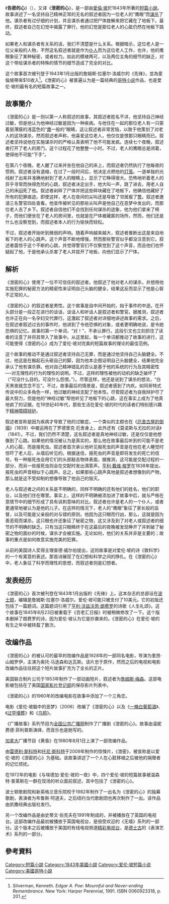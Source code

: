 {{infobox Book | 
| name            = 告密的心
|  title_orig    =The Tell-Tale Heart
|image =[[Image:Clarke-TellTaleHeart.jpeg|180px]]
|   image_caption = [[哈利·克拉克|哈利·克拉克]]於1919年的插畫
| author        = [[愛倫·坡|愛倫·坡]]
| country         = {{USA}}
| language        = [[英文|英文]]
| series          = 
|  genre         = [[短篇小说|短篇]][[恐怖小說|恐怖小說]]
|   release_date  = 1843年1月
}}
《'''告密的心'''》（{{lang-en|The Tell-Tale Heart}}），又译《'''泄密的心'''》，是一部由[[愛倫·坡|愛倫·坡]]於1843年所著的[[短篇小說|短篇小說]]。故事讲述了一名坚持自己精神正常的无名的叙述者因为一位老人的“鹰眼”而[[谋杀|谋杀]]了他。谋杀者有过仔细的计划，并且谋杀者通过把尸体肢解来把它藏在了地板下。最终，叙述者自己在幻觉中揭露了罪行，他的幻觉是那位老人的心脏仍然在地板下跳动。

如果老人和谋杀者有关系的话，我们不清楚是什么关系。根据暗示，这位老人是一位父亲般的人物，不然这名叙述者就是作为[[仆人|仆人]]而为这位老人工作，也许，他的鹰眼象征了某种秘密，或者权力。如此的模棱两可，以及两位主角的细节的缺乏，对这个带给谋杀者的特殊的情节的细节造成了完全的对比。

这个故事首次被刊登于1843年1月出版的詹姆斯·拉塞尔·洛威尔的《先锋》，並為愛倫坡帶來$10收入<ref name="Silverman-p201">Silverman, Kenneth. ''Edgar A. Poe: Mournful and Never-ending Remembrance''. New York: Harper Perennial, 1991. ISBN 0060923318, p. 201.</ref>。《泄密的心》被普遍认为是一篇经典的[[哥特小说|哥特小说]]作品，也是爱伦·坡的最有名的短篇故事之一。

==故事簡介==
《泄密的心》是一则以第一人称叙述的故事，其叙述者姓名不详，他坚持自己神经过敏，但是他认为他神经过敏是因为一种疾病。与他住在一起的那位老人有一只蒙着层薄膜的浅蓝色的“[[秃鹫|鹰]]一般的”眼睛，这让叙述者非常苦恼，以致于他策划了对老人的这场谋杀，然而叙述者声称，他喜爱这位老人，他仅仅是恨那只眼睛而已。叙述者坚持说他在实施谋杀时的严格认真表明了他不可能发疯。连续七个夜晚，叙述者打开了老人的房门，这个过程花了他整整一小时。不过，老人的鹰眼总是闭着，使得他不可能“下手”。

在第八个夜晚，老人醒了过来并坐在他自己的床上，而叙述者仍然执行了他每夜的惯例。叙述者没有退缩，在过了一段时间后，他决定点燃他的[[灯笼|灯笼]]。一道单独的光线射了出来并准确地射到了老人的眼睛上，显示了它睁得很大。恐怖地听着老人的异乎寻常而快得危险的心跳，叙述者决定出手，他大叫一声，跳了进去，用老人自己的床[[窒息|闷]]死了他。叙述者剁碎了尸体并把这些碎块藏在了地板下，他确信他藏好了所有的犯罪痕迹。即使这样，老人在夜间的尖叫还是导致了邻居报了[[警察|警]]。叙述者邀请三名警官四处查看。他宣传被听见的那些尖叫声是他自己在恶梦中发出的，而那位老人去了乡下。叙述者自信他们不会找到任何谋杀的迹象，他为他们拿来了椅子，而他们便坐在了老人的房间里，也就是在尸体被藏匿的场所，然而，他们还是什么也没察觉到，而叙述者本人的行为愉快而轻松。

不过，叙述者开始听到微弱的声响。随着声响越来越大，叙述者推断出这是来自地板下的老人的心跳声。这个声音不断地增强，然而那些警官似乎都没注意到它。叙述者震惊于这个不断的心跳，并觉得警官们不仅察觉到了这个声音，而且他们也怀疑起了他，于是他承认杀害了老人并拔开了地板，向他们显示了尸体。

==解析==
《泄密的心》使用了一位不可信任的叙述者。他叙述了他对老人的谋杀，并想用他实施犯罪的秘密方法的精密性来证明自己头脑的健全，结果这反而显示了他是心智不正常的人。

《泄密的心》的叙述者是男性。这个故事是自中间开始的，始于事件的中途。在开头部分是一段正在进行的谈话，谈话人和听话人是叙述者和警官。据推测，叙述者也许正在向一名孕妇交代罪行。这激起了叙述者对详细地讲述故事的需求。之后，在叙述者叙述过去的事件时，他讲到了令他恐惧的对象，或者更明确地说，是令她恐惧的记忆。故事的第一个单词，“对！”，不承认罪行。这段引文也立刻抓住了读者的注意了并将其带入了故事中。从这里起，每一个单词都推动了故事的进行，这可能使得《泄密的心》成为了爱伦·坡对完美的短篇故事的理论的最佳范例。

这个故事的推动不是通过叙述者坚持自己无罪，而是通过他坚持自己头脑健全。不过，他这是在搬起石头砸自己的脚，因为他本企图证明自己头脑健全，结果他完全承认了他有谋杀罪。他对自己精神错乱的否认是基于他的系统的行为及其精密性──对无理性的行为的理性的说明。不过，这样的理性被他的动机的缺乏破坏了（“可没什么目的。可没什么怨恨。”）。尽管这样，他还是说到了谋杀的想法，“白天黑夜就念念不忘”。不过，故事最后的情景是，叙述者感到了内疚。如同哥特式传说中的众多角色一样，他过敏的神经支配了他本性。尽管叙述者为自我辩护尽了最大努力，但是他的“神经过敏”帮他听见了地板下的心跳，这在事实上成为了他真地疯了的证据。在19世纪40年代，那些生活在爱伦·坡的时代的读者们特别感兴趣于[[精神障碍辩护|精神障碍辩护]]。

叙述者宣称是因为疾病才导致了他的过敏症。一个类似的主题也在《[[厄舍府的没落|厄舍古屋的倒塌]]》（1839）中被运用在了罗德里克·厄舍身上，此外还有《莫诺斯与尤拉的对话》（1841）。不过，我们仍然不清楚，这名叙述者是真地神经过敏，还是仅仅是他想像到了心跳。如果他的情况被认为是真实的，那么他在故事最后听到的可能不是老人的心脏，而是报死虫。叙述者首次承认他听见报死虫的声音是在他在老人睡觉时惊吓了老人后，从墙后听见的。根据迷信，报死虫的声音是即将发生的死亡的信号。有一种报死虫会用它们的头部敲击物体表面，据推测，这可能是交配过程的一部分，而另一些报死虫则会在交配时发出滴答声。[[亨利·戴维·梭罗|亨利·戴维·梭罗]]在1838年提出，报死虫的声音相似于心跳声。总之，如果那些心跳声真地是叙述者想像到的产物，那么就是这不受抑制的想像导致了他自己的毁灭。

老人与叙述者之间的关系是不明确的，同样不明确的还有他们的姓名，他们的职业，以及他们住在哪里。事实上，这样的不明确被添加进了故事中后，就与严格在意情节中的细节形成了具有讽刺意味的对比。叙述者也许是老人的一个仆人，或者更通常地被认为是他的儿子。在这样的情况下，老人的“鹰眼”象征了家长般的监督，以及可能是父亲般的对与错的原则。他因为这只眼而行凶，那么，这就是因为善恶观而谋杀。这只眼也许还象征了秘密之物，这又涉及到了对老人或叙述者的细节的不明确的缺乏。只有当这只眼睛终于在这最后的夜晚被发现睁开了并刺破了秘密之物的面纱的时候，谋杀才会被实施。无论如何，他们的关系并非是主要的；故事的重点是如何故意实施完美的犯罪。

从前的美国诗人奖得主理查德·威尔伯提出，这则故事是对爱伦·坡的诗《致科学》的一个有寓意的表述。那首诗展现了在幻想和科学之间的挣扎。在《泄密的心》中，老人象征了科学而理性的思想，而叙述者则是幻想者。

==发表经历==
《泄密的心》首次被刊登在1843年1月出版的《先锋》上。这本杂志的总部设在[[波士顿|波士顿]]，编辑是詹姆斯·拉塞尔·洛威尔。爱伦·坡可能只被支付了10美元。它的初版还包括了一篇题词。这篇题词引用了[[亨利·沃兹沃思·朗费罗|亨利·沃兹沃思·朗费罗]]的诗歌《人生礼颂》。这个故事在1845年8月23日被重载于《百老汇日报》时被稍微修改了一下。这个版本删掉了朗费罗的诗，因为爱伦·坡认为它是抄袭来的。《泄密的心》在爱伦·坡的有生之年中被转载了数次。

==改编作品==
《泄密的心》的被认可的最早的改编作品是1928年的一部同名电影，导演为里昂·山姆罗伊，主演为奥托·马迭森和达瓦斯。该片忠于原作，然而之后的电视和电影改编作品往往把这个短片故事扩充为了全长的正片。

美国联合制片公司于1953年制作了一部动画短片，叙述者为[[詹姆士·梅逊|詹姆斯·梅森]]。这部电影被包括在了美国[[国家影片登记部|国家影片登记部]]的保存影片列表中。

《泄密的心》的1960年的改编电影在故事中添加了一个三角恋。

电影《爱伦·坡脑中的恶梦》（2006）改编了《泄密的心》以及《[[一桶阿蒙蒂亚度酒|一桶白葡萄酒]]》、《[[过早的埋葬|过早埋葬]]》和《[[乌鸦_(诗)|乌鸦]]》。

《广播故事》系列节目为[[全国公共广播电台|全国公共广播网]]制作了广播剧《泄密的心》。故事由温妮费德·菲利普斯演绎，而音乐也是她写的。

[[加拿大|加拿大]]广播节目《黄昏》在1980年8月1日上演了一部改编作品。

由[[雷德利·斯科特|雷德利·斯科特]]和[[托尼·斯科特|托尼·斯科特]]于2009年制作的惊悚片，《泄密》，被宣称是以爱伦·坡的《泄密的心》为基础。该故事讲述了一个人在心脏移植之后被他的捐赠者的记忆烦扰。

在1972年的电影《与埃德加·爱伦·坡的一夜》中，四个爱伦·坡的短篇故事被温森特·普莱斯在一群在现场的听众面前叙述，其中包括了《泄密的心》。

波士顿歌剧院和新英格兰音乐院校于1982年制作了一出名为《泄密的心》的独幕歌剧，表演者为布鲁斯·阿道夫，之后纽约当代歌剧团也再次制作了一出。该作品由凯撒经典出版社发行。

另一个改编作品是由史蒂文·伯克夫在1991年制成的，并被播放在了英国的电视台。这部改编作品最初被播放于英国电视台，是倍受欢迎的《无墙》系列的一部分。这个版本之后被播放于美国的有线电视频道[[美国精彩电视台|精彩电视台]]，是[[德士古|德士古]]的《表演艺术》系列的一部分。

==參考資料==
{{reflist}}

{{wikisource|The Tell-Tale Heart|告密的心|en}}

[[Category:短篇小說|Category:短篇小說]]
[[Category:1843年美國小說|Category:1843年美國小說]]
[[Category:爱伦·坡短篇小说|Category:爱伦·坡短篇小说]]
[[Category:美國哥特小說|Category:美國哥特小說]]